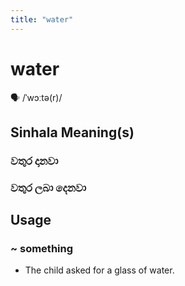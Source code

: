 ```yaml
---
title: "water"
---
```


# water

🗣️ /ˈwɔːtə(r)/

## Sinhala Meaning(s)

### වතුර දානවා
### වතුර ලබා දෙනවා

## Usage

### ~ something

- The child asked for a glass of water.

